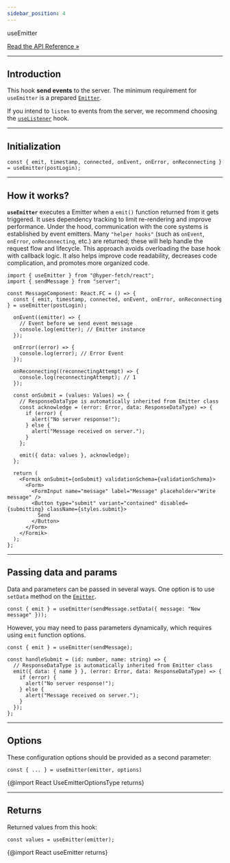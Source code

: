 ```yaml
---
sidebar_position: 4
---
```


<div class="api-link">
  <div class="api-link-title">useEmitter</div>
  <div class="api-link-sub-title">

[Read the API Reference »](/api/React/Hook/useEmitter.mdx)

  </div>
</div>

---

## Introduction

This hook **send events** to the server. The minimum requirement for `useEmitter` is a prepared
[`Emitter`](/documentation/03-sockets/emitter.mdx).

If you intend to `listen` to events from the server, we recommend choosing the
[`useListener`](/documentation/04-react/03-sockets/use-listener.mdx) hook.

---

## Initialization

```tsx
const { emit, timestamp, connected, onEvent, onError, onReconnecting } = useEmitter(postLogin);
```

---

## How it works?

**`useEmitter`** executes a Emitter when a `emit()` function returned from it gets triggered. It uses dependency
tracking to limit re-rendering and improve performance. Under the hood, communication with the core systems is
established by event emitters. Many `"helper hooks"` (such as `onEvent`, `onError`, `onReconnecting`, etc.) are
returned; these will help handle the request flow and lifecycle. This approach avoids overloading the base hook with
callback logic. It also helps improve code readability, decreases code complication, and promotes more organized code.

```tsx
import { useEmitter } from "@hyper-fetch/react";
import { sendMessage } from "server";

const MessageComponent: React.FC = () => {
  const { emit, timestamp, connected, onEvent, onError, onReconnecting } = useEmitter(postLogin);

  onEvent((emitter) => {
    // Event before we send event message
    console.log(emitter); // Emitter instance
  });

  onError((error) => {
    console.log(error); // Error Event
  });

  onReconnecting((reconnectingAttempt) => {
    console.log(reconnectingAttempt); // 1
  });

  const onSubmit = (values: Values) => {
    // ResponseDataType is automatically inherited from Emitter class
    const acknowledge = (error: Error, data: ResponseDataType) => {
      if (error) {
        alert("No server response!");
      } else {
        alert("Message received on server.");
      }
    };

    emit({ data: values }, acknowledge);
  };

  return (
    <Formik onSubmit={onSubmit} validationSchema={validationSchema}>
      <Form>
        <FormInput name="message" label="Message" placeholder="Write message" />
        <Button type="submit" variant="contained" disabled={submitting} className={styles.submit}>
          Send
        </Button>
      </Form>
    </Formik>
  );
};
```

---

## Passing data and params

Data and parameters can be passed in several ways. One option is to use `setData` method on the
[`Emitter`](/documentation/03-sockets/emitter.mdx).

```tsx
const { emit } = useEmitter(sendMessage.setData({ message: "New message" }));
```

However, you may need to pass parameters dynamically, which requires using `emit` function options.

```tsx
const { emit } = useEmitter(sendMessage);

const handleSubmit = (id: number, name: string) => {
  // ResponseDataType is automatically inherited from Emitter class
  emit({ data: { name } }, (error: Error, data: ResponseDataType) => {
    if (error) {
      alert("No server response!");
    } else {
      alert("Message received on server.");
    }
  });
};
```

---

## Options

These configuration options should be provided as a second parameter:

```tsx
const { ... } = useEmitter(emitter, options)
```

{@import React UseEmitterOptionsType returns}

---

## Returns

Returned values from this hook:

```tsx
const values = useEmitter(emitter);
```

{@import React useEmitter returns}
